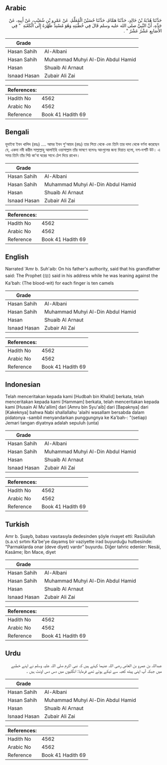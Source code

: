 ## Arabic


<div dir="rtl" lang="ar" style={{fontSize:'larger',backgroundColor:'#f8f9fa',padding:20}}>
حَدَّثَنَا هُدْبَةُ بْنُ خَالِدٍ، حَدَّثَنَا هَمَّامٌ، حَدَّثَنَا حُسَيْنٌ الْمُعَلِّمُ، عَنْ عَمْرِو بْنِ شُعَيْبٍ، عَنْ أَبِيهِ، عَنْ جَدِّهِ، أَنَّ النَّبِيَّ صلى الله عليه وسلم قَالَ فِي خُطْبَتِهِ وَهُوَ مُسْنِدٌ ظَهْرَهُ إِلَى الْكَعْبَةِ ‏ "‏ فِي الأَصَابِعِ عَشْرٌ عَشْرٌ ‏"‏ ‏.‏
</div>
<div style={{backgroundColor:'#f8f9fa',padding:20, marginBottom: 10}}><table> <thead> <tr> <th>Grade</th> <th></th> </tr> </thead> <tbody> <tr><td>Hasan Sahih</td><td>Al-Albani</td></tr><tr><td>Hasan Sahih</td><td>Muhammad Muhyi Al-Din Abdul Hamid</td></tr><tr><td>Hasan</td><td>Shuaib Al Arnaut</td></tr><tr><td>Isnaad Hasan</td><td>Zubair Ali Zai</td></tr></tbody></table><table> <thead> <tr> <th>References:</th> <th></th> </tr> </thead> <tbody><tr><td>Hadith No</td><td>4562</td></tr><tr><td>Arabic No</td><td>4562</td></tr><tr><td>Reference</td><td>Book 41 Hadith 69</td></tr></tbody></table></div>

## Bengali


<div dir="ltr" lang="bn" style={{fontSize:'larger',backgroundColor:'#f8f9fa',padding:20}}>
হুদাইবা ইবন খালিদ (রহঃ) .... আমর ইবন শু'আয়ব (রহঃ) তার পিতা থেকে এবং তিনি তার দাদা থেকে বর্ণনা করেছেন যে, একদা নবী করীম সাল্লাল্লাহু আলাইহি ওয়াসাল্লাম তাঁর ভাষণে বলেনঃ আংগুলের জন্য দিয়াত হলো, দশ-দশটি উট। এ সময় তিনি তাঁর পিঠ কা'বা ঘরের সাথে ঠেশ দিয়ে রাখেন।
</div>
<div style={{backgroundColor:'#f8f9fa',padding:20, marginBottom: 10}}><table> <thead> <tr> <th>Grade</th> <th></th> </tr> </thead> <tbody> <tr><td>Hasan Sahih</td><td>Al-Albani</td></tr><tr><td>Hasan Sahih</td><td>Muhammad Muhyi Al-Din Abdul Hamid</td></tr><tr><td>Hasan</td><td>Shuaib Al Arnaut</td></tr><tr><td>Isnaad Hasan</td><td>Zubair Ali Zai</td></tr></tbody></table><table> <thead> <tr> <th>References:</th> <th></th> </tr> </thead> <tbody><tr><td>Hadith No</td><td>4562</td></tr><tr><td>Arabic No</td><td>4562</td></tr><tr><td>Reference</td><td>Book 41 Hadith 69</td></tr></tbody></table></div>

## English


<div dir="ltr" lang="en" style={{fontSize:'larger',backgroundColor:'#f8f9fa',padding:20}}>
Narrated 'Amr b. Suh'aib: On his father's authority, said that his grandfather said: The Prophet (ﷺ) said in his address while he was leaning against the Ka'bah: (The blood-wit) for each finger is ten camels
</div>
<div style={{backgroundColor:'#f8f9fa',padding:20, marginBottom: 10}}><table> <thead> <tr> <th>Grade</th> <th></th> </tr> </thead> <tbody> <tr><td>Hasan Sahih</td><td>Al-Albani</td></tr><tr><td>Hasan Sahih</td><td>Muhammad Muhyi Al-Din Abdul Hamid</td></tr><tr><td>Hasan</td><td>Shuaib Al Arnaut</td></tr><tr><td>Isnaad Hasan</td><td>Zubair Ali Zai</td></tr></tbody></table><table> <thead> <tr> <th>References:</th> <th></th> </tr> </thead> <tbody><tr><td>Hadith No</td><td>4562</td></tr><tr><td>Arabic No</td><td>4562</td></tr><tr><td>Reference</td><td>Book 41 Hadith 69</td></tr></tbody></table></div>

## Indonesian


<div dir="ltr" lang="id" style={{fontSize:'larger',backgroundColor:'#f8f9fa',padding:20}}>
Telah menceritakan kepada kami [Hudbah bin Khalid] berkata, telah menceritakan kepada kami [Hammam] berkata, telah menceritakan kepada kami [Husain Al Mu'allim] dari [Amru bin Syu'aib] dari [Bapaknya] dari [Kakeknya] bahwa Nabi shallallahu 'alaihi wasallam bersabda dalam pidatonya -sambil menyandarkan punggungnya ke Ka'bah-: "(setiap) Jemari tangan diyatnya adalah sepuluh (unta)
</div>
<div style={{backgroundColor:'#f8f9fa',padding:20, marginBottom: 10}}><table> <thead> <tr> <th>Grade</th> <th></th> </tr> </thead> <tbody> <tr><td>Hasan Sahih</td><td>Al-Albani</td></tr><tr><td>Hasan Sahih</td><td>Muhammad Muhyi Al-Din Abdul Hamid</td></tr><tr><td>Hasan</td><td>Shuaib Al Arnaut</td></tr><tr><td>Isnaad Hasan</td><td>Zubair Ali Zai</td></tr></tbody></table><table> <thead> <tr> <th>References:</th> <th></th> </tr> </thead> <tbody><tr><td>Hadith No</td><td>4562</td></tr><tr><td>Arabic No</td><td>4562</td></tr><tr><td>Reference</td><td>Book 41 Hadith 69</td></tr></tbody></table></div>

## Turkish


<div dir="ltr" lang="tr" style={{fontSize:'larger',backgroundColor:'#f8f9fa',padding:20}}>
Amr b. Şuayb, babası vasıtasıyla dedesinden şöyle rivayet etti: Rasûlullah (s.a.v) sırtını Ka'be'ye dayamış bir vaziyette irad buyurduğu hutbesinde: "Parmaklarda onar (deve diyet) vardır" buyurdu. Diğer tahric edenler: Nesâi, Kasâme; İbn Mace, diyet
</div>
<div style={{backgroundColor:'#f8f9fa',padding:20, marginBottom: 10}}><table> <thead> <tr> <th>Grade</th> <th></th> </tr> </thead> <tbody> <tr><td>Hasan Sahih</td><td>Al-Albani</td></tr><tr><td>Hasan Sahih</td><td>Muhammad Muhyi Al-Din Abdul Hamid</td></tr><tr><td>Hasan</td><td>Shuaib Al Arnaut</td></tr><tr><td>Isnaad Hasan</td><td>Zubair Ali Zai</td></tr></tbody></table><table> <thead> <tr> <th>References:</th> <th></th> </tr> </thead> <tbody><tr><td>Hadith No</td><td>4562</td></tr><tr><td>Arabic No</td><td>4562</td></tr><tr><td>Reference</td><td>Book 41 Hadith 69</td></tr></tbody></table></div>

## Urdu


<div dir="rtl" lang="ur" style={{fontSize:'larger',backgroundColor:'#f8f9fa',padding:20}}>
عبداللہ بن عمرو بن العاص رضی اللہ عنہما کہتے ہیں کہ نبی اکرم صلی اللہ علیہ وسلم نے اپنے خطبے میں جبکہ آپ اپنی پیٹھ کعبہ سے ٹیکے ہوئے تھے فرمایا: انگلیوں میں دس دس اونٹ ہیں ۔
</div>
<div style={{backgroundColor:'#f8f9fa',padding:20, marginBottom: 10}}><table> <thead> <tr> <th>Grade</th> <th></th> </tr> </thead> <tbody> <tr><td>Hasan Sahih</td><td>Al-Albani</td></tr><tr><td>Hasan Sahih</td><td>Muhammad Muhyi Al-Din Abdul Hamid</td></tr><tr><td>Hasan</td><td>Shuaib Al Arnaut</td></tr><tr><td>Isnaad Hasan</td><td>Zubair Ali Zai</td></tr></tbody></table><table> <thead> <tr> <th>References:</th> <th></th> </tr> </thead> <tbody><tr><td>Hadith No</td><td>4562</td></tr><tr><td>Arabic No</td><td>4562</td></tr><tr><td>Reference</td><td>Book 41 Hadith 69</td></tr></tbody></table></div>
